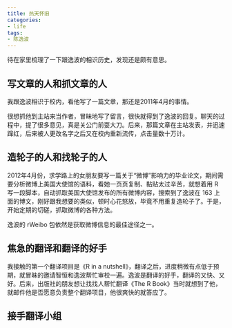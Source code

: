 ```yaml
---
title: 热天怀旧
categories:
- life
tags:
- 陈逸波
---
```


待在家里梳理了一下跟逸波的相识历史，发现还是颇有意思。

## 写文章的人和抓文章的人

我跟逸波相识于校内，看他写了一篇文章，那还是2011年4月的事情。

很想抓他到主站来当作者，冒昧地写了留言，很快就得到了逸波的回复。聊天的过程中，提了很多意见，真是关公门前耍大刀。后来，那篇文章在主站发表，并迅速蹿红，后来被人更改名字之后又在校内重新流传，点击量数十万计。

## 造轮子的人和找轮子的人

2012年4月份，求学路上的女朋友要写一篇关于“微博”影响力的毕业论文，期间需要分析微博上美国大使馆的语料，看她一页页复制、黏贴太过辛苦，就想着用 R 写一段脚本，自动抓取美国大使馆发布的所有微博内容，搜索到了逸波在 163 上面的博文，刚好跟我想要的类似，顿时心花怒放，毕竟不用重复造轮子了。于是，开始定期的切磋，抓取微博的各种方法。

逸波的 rWeibo 包依然是获取微博信息的最佳途径之一。

## 焦急的翻译和翻译的好手

我接触的第一个翻译项目是《R in a nutshell》，翻译之后，进度稍微有点低于预期，就冒昧的邀请智恒和逸波帮忙审校一遍。逸波是翻译的好手，翻译的又快、又好。后来，出版社的朋友想让找找人帮忙翻译《The R Book》当时就想到了他，就邮件他是否愿意负责整个翻译项目，他很爽快的就答应了。

## 接手翻译小组

